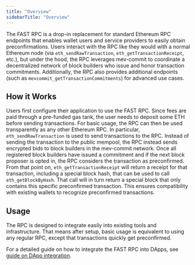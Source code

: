 ```yaml
---
title: "Overview"
sidebarTitle: "Overview"
---
```


The FAST RPC is a drop-in replacement for standard Ethereum RPC endpoints that enables wallet users and service providers to easily obtain preconfirmations. Users interact with the RPC like they would with a normal Ethereum node (via `eth_sendRawTransaction`, `eth_getTransactionReceipt`, etc.), but under the hood, the RPC leverages mev-commit to coordinate a decentralized network of block builders who issue and honor transaction commitments. Additionally, the RPC also provides additional endpoints (such as `mevcommit_getTransactionCommitments`) for advanced use cases.

## How it Works

Users first configure their application to use the FAST RPC. Since fees are paid through a pre-funded gas tank, the user needs to deposit some ETH before sending transactions. For basic usage, the RPC can then be used transparently as any other Ethereum RPC. In particular, `eth_sendRawTransaction` is used to send transactions to the RPC. Instead of sending the transaction to the public mempool, the RPC instead sends encrypted bids to block builders in the mev-commit network. Once all registered block builders have issued a commitment and if the next block proposer is opted in, the RPC considers the transaction as preconfirmed. From that point on, `eth_getTransactionReceipt` will return a receipt for that transaction, including a special block hash, that can be used to call `eth_getBlockByHash`. That call will in turn return a special block that only contains this specific preconfirmed transaction. This ensures compatibility with existing wallets to recognize preconfirmed transactions.

## Usage

The RPC is designed to integrate easily into existing tools and infrastructure. That means after setup, basic usage is equivalent to using any regular RPC, except that transactions quickly get preconfirmed.

For a detailed guide on how to integrate the FAST RPC into DApps, see [guide on DApp integration](/v1.1.0/get-started/rpc/usage-for-dapps).